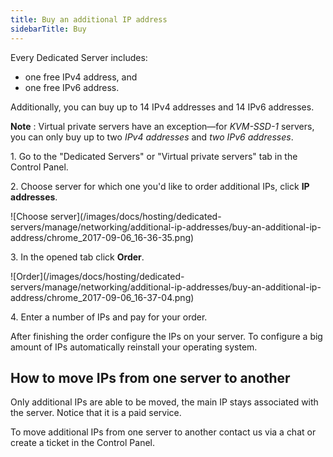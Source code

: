 ---
title: Buy an additional IP address
sidebarTitle: Buy
---

Every Dedicated Server includes:

  * one free IPv4 address, and 
  * one free IPv6 address.



Additionally, you can buy up to 14 IPv4 addresses and 14 IPv6 addresses.

**Note** : Virtual private servers have an exception—for _KVM-SSD-1_ servers, you can only buy up to two _IPv4 addresses_ and _two IPv6 addresses_.

1\. Go to the "Dedicated Servers" or "Virtual private servers" tab in the Control Panel.

2\. Choose server for which one you'd like to order additional IPs, click **IP addresses**.


<Frame>![Choose server](/images/docs/hosting/dedicated-servers/manage/networking/additional-ip-addresses/buy-an-additional-ip-address/chrome_2017-09-06_16-36-35.png)</Frame>



3\. In the opened tab click **Order**.


<Frame>![Order](/images/docs/hosting/dedicated-servers/manage/networking/additional-ip-addresses/buy-an-additional-ip-address/chrome_2017-09-06_16-37-04.png)</Frame>



4\. Enter a number of IPs and pay for your order.

After finishing the order configure the IPs on your server. To configure a big amount of IPs automatically reinstall your operating system.

## How to move IPs from one server to another

Only additional IPs are able to be moved, the main IP stays associated with the server. Notice that it is a paid service.

To move additional IPs from one server to another contact us via a chat or create a ticket in the Control Panel.